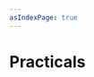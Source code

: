 ```yaml
---
asIndexPage: true
---
```



# Practicals

<Cards>
  <Cards.Card
    title="Cryptography and Network Security (CNS)"
    href="./practicals/cryptography-and-network-security"
  />
  <Cards.Card title="Data Science (DS)" href="./practicals/data-science" />
  <Cards.Card
    title="Distributed Systems (DS)"
    href="./practicals/distributed-systems"
  />
  <Cards.Card
    title="Internet of Things (Minor)"
    href="./practicals/internet-of-things"
  />
  <Cards.Card
    title="Security and Privacy in IoT (Minor)"
    href="./practicals/security-and-privacy-in-iot"
  />
</Cards>
